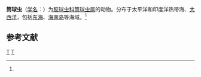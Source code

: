 {{Speciesbox
| taxon = Solenosphaera zanguebarica
| binomial_authority = (Ehrenberg, 1872)<ref name='id8994'>{{cite web| url =http://www.bioinfo.cn/db05/BjdwSpecies.php?action=view&id=8994| title =筒球虫| work =《中国动物物种编目数据库》| publisher =中国科学院微生物研究所| author =中国科学院动物研究所| accessdate =2009-04-16| deadurl =yes| archiveurl =https://web.archive.org/web/20160305081119/http://www.bioinfo.cn/db05/BjdwSpecies.php?action=view&id=8994| archivedate =2016-03-05}}</ref>
}}

'''筒球虫'''（[[学名|学名]]：{{lang|la|''Solenosphaera zanguebarica''}}）为[[胶球虫科|胶球虫科]][[筒球虫属|筒球虫属]]的动物。分布于太平洋和印度洋热带海、[[大西洋|大西洋]]，包括[[东海|东海]]、[[海南岛|海南岛]]等海域。<ref name='id8994'/>

== 参考文献 ==
{{reflist}}

{{放射虫小作品}}

{{Taxonbar}}
[[Category:1872年描述的动物|T]]
[[Category:筒球虫属|T]]